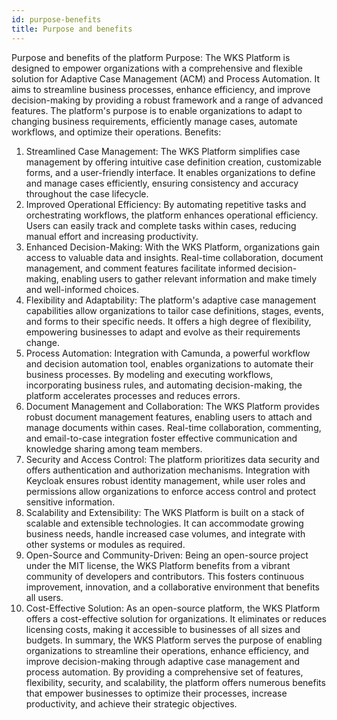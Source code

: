 ```yaml
---
id: purpose-benefits
title: Purpose and benefits
---
```


Purpose and benefits of the platform
Purpose: The WKS Platform is designed to empower organizations with a comprehensive and flexible solution for Adaptive Case Management (ACM) and Process Automation. It aims to streamline business processes, enhance efficiency, and improve decision-making by providing a robust framework and a range of advanced features. The platform's purpose is to enable organizations to adapt to changing business requirements, efficiently manage cases, automate workflows, and optimize their operations.
Benefits:
1.	Streamlined Case Management: The WKS Platform simplifies case management by offering intuitive case definition creation, customizable forms, and a user-friendly interface. It enables organizations to define and manage cases efficiently, ensuring consistency and accuracy throughout the case lifecycle.
2.	Improved Operational Efficiency: By automating repetitive tasks and orchestrating workflows, the platform enhances operational efficiency. Users can easily track and complete tasks within cases, reducing manual effort and increasing productivity.
3.	Enhanced Decision-Making: With the WKS Platform, organizations gain access to valuable data and insights. Real-time collaboration, document management, and comment features facilitate informed decision-making, enabling users to gather relevant information and make timely and well-informed choices.
4.	Flexibility and Adaptability: The platform's adaptive case management capabilities allow organizations to tailor case definitions, stages, events, and forms to their specific needs. It offers a high degree of flexibility, empowering businesses to adapt and evolve as their requirements change.
5.	Process Automation: Integration with Camunda, a powerful workflow and decision automation tool, enables organizations to automate their business processes. By modeling and executing workflows, incorporating business rules, and automating decision-making, the platform accelerates processes and reduces errors.
6.	Document Management and Collaboration: The WKS Platform provides robust document management features, enabling users to attach and manage documents within cases. Real-time collaboration, commenting, and email-to-case integration foster effective communication and knowledge sharing among team members.
7.	Security and Access Control: The platform prioritizes data security and offers authentication and authorization mechanisms. Integration with Keycloak ensures robust identity management, while user roles and permissions allow organizations to enforce access control and protect sensitive information.
8.	Scalability and Extensibility: The WKS Platform is built on a stack of scalable and extensible technologies. It can accommodate growing business needs, handle increased case volumes, and integrate with other systems or modules as required.
9.	Open-Source and Community-Driven: Being an open-source project under the MIT license, the WKS Platform benefits from a vibrant community of developers and contributors. This fosters continuous improvement, innovation, and a collaborative environment that benefits all users.
10.	Cost-Effective Solution: As an open-source platform, the WKS Platform offers a cost-effective solution for organizations. It eliminates or reduces licensing costs, making it accessible to businesses of all sizes and budgets.
In summary, the WKS Platform serves the purpose of enabling organizations to streamline their operations, enhance efficiency, and improve decision-making through adaptive case management and process automation. By providing a comprehensive set of features, flexibility, security, and scalability, the platform offers numerous benefits that empower businesses to optimize their processes, increase productivity, and achieve their strategic objectives.
